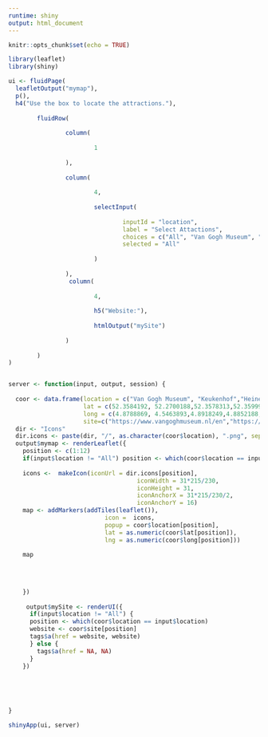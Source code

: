 ---
runtime: shiny
output: html_document
---

```{r setup, include=FALSE}
knitr::opts_chunk$set(echo = TRUE)
```



```{r eruptions, echo=FALSE}
library(leaflet)
library(shiny)

ui <- fluidPage(
  leafletOutput("mymap"),
  p(),
  h4("Use the box to locate the attractions."),
        
        fluidRow(
                
                column(
                        
                        1
                        
                ),
                
                column(
                                
                        4,
                        
                        selectInput(
                                
                                inputId = "location",
                                label = "Select Attactions",
                                choices = c("All", "Van Gogh Museum", "Keukenhof", "Heineken Experience", "Rijksmuseum", "Giethoorn","Hoge Veluwe National Park","Designer Outlet Roermond","Red Light District","Zaanse Schans","Kinderdijk","Castle De Haar","Peace Palace"),
                                selected = "All"
                                
                        )
                        
                ),
                 column(
                        
                        4,
                        
                        h5("Website:"),
                        
                        htmlOutput("mySite")
                        
                )
                
        ) 
)


server <- function(input, output, session) {
  
  coor <- data.frame(location = c("Van Gogh Museum", "Keukenhof","Heineken Experience","Rijksmuseum","Giethoorn","Hoge Veluwe National Park","Designer Outlet Roermond", "Red Light District","Zaanse Schans","Kinderdijk","Castle De Haar","Peace Palace"),
                     lat = c(52.3584192, 52.2700188,52.3578313,52.3599976,52.733479,52.0871235,51.1996913,52.3740008,52.4747847,51.8861194,52.1214529,52.0865911),
                     long = c(4.8788869, 4.5463893,4.8918249,4.8852188,5.9813278,5.8074264,5.9885547,4.8955779,4.8162885,4.6261411,4.9860063,4.2956021),
                     site=c("https://www.vangoghmuseum.nl/en","https://keukenhof.nl/en/","http://www.heineken.com/","https://www.rijksmuseum.nl/en","https://giethoorntourism.com/","https://www.hogeveluwe.nl/en","http://www.mcarthurglen.com/nl/designer-outlet-roermond/en/","http://www.iamsterdam.com","https://www.dezaanseschans.nl/en/","https://www.kinderdijk.com/","https://www.kasteeldehaar.nl/english","https://www.vredespaleis.nl/"))
  dir <- "Icons"
  dir.icons <- paste(dir, "/", as.character(coor$location), ".png", sep = "")
  output$mymap <- renderLeaflet({
    position <- c(1:12)
    if(input$location != "All") position <- which(coor$location == input$location)
    
    icons <-  makeIcon(iconUrl = dir.icons[position], 
                                    iconWidth = 31*215/230, 
                                    iconHeight = 31,
                                    iconAnchorX = 31*215/230/2, 
                                    iconAnchorY = 16)
    map <- addMarkers(addTiles(leaflet()), 
                           icon =  icons, 
                           popup = coor$location[position], 
                           lat = as.numeric(coor$lat[position]), 
                           lng = as.numeric(coor$long[position]))
                
    map
    
    
    
    
    })
    
     output$mySite <- renderUI({
      if(input$location != "All") {
      position <- which(coor$location == input$location)
      website <- coor$site[position]
      tags$a(href = website, website)
      } else {
        tags$a(href = NA, NA)
      }
    })
  
  
  
  
  
}

shinyApp(ui, server)

```




